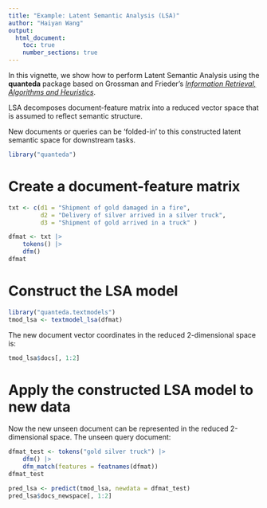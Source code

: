 ```yaml
---
title: "Example: Latent Semantic Analysis (LSA)"
author: "Haiyan Wang"
output: 
  html_document:
    toc: true
    number_sections: true
---
```


In this vignette, we show how to perform Latent Semantic Analysis using the **quanteda** package based on Grossman and Frieder's  [*Information Retrieval, Algorithms and Heuristics*](http://www1.se.cuhk.edu.hk/%7Eseem5680/lecture/LSI-Eg.pdf).

LSA decomposes document-feature matrix into a reduced vector space that is assumed to reflect semantic structure.

New documents or queries can be 'folded-in' to this constructed latent semantic space for downstream tasks. 

```r
library("quanteda")
```

# Create a document-feature matrix

```r
txt <- c(d1 = "Shipment of gold damaged in a fire",
         d2 = "Delivery of silver arrived in a silver truck",
         d3 = "Shipment of gold arrived in a truck" )

dfmat <- txt |> 
    tokens() |> 
    dfm()
dfmat
```

# Construct the LSA model
```r
library("quanteda.textmodels")
tmod_lsa <- textmodel_lsa(dfmat)
```

The new document vector coordinates in the reduced 2-dimensional space is:
```r
tmod_lsa$docs[, 1:2]
```

# Apply the constructed LSA model to new data
Now the new unseen document can be represented in the reduced 2-dimensional space.
The unseen query document:
```r
dfmat_test <- tokens("gold silver truck") |> 
    dfm() |> 
    dfm_match(features = featnames(dfmat))
dfmat_test

pred_lsa <- predict(tmod_lsa, newdata = dfmat_test)
pred_lsa$docs_newspace[, 1:2]
```
